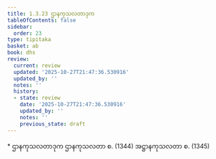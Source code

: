 ```yaml
---
title: 1.3.23 ဌာနကုသလတာဒုက
tableOfContents: false
sidebar:
  order: 23
type: tipitaka
basket: ab
book: dhs
review:
  current: review
  updated: '2025-10-27T21:47:36.530916'
  updated_by: ''
  notes: ''
  history:
  - state: review
    date: '2025-10-27T21:47:36.530916'
    updated_by: ''
    notes: ''
    previous_state: draft
---
```



<ReviewStatus review={frontmatter.review} showDetails={true} />

<HypothesisAnnotation frontmatter={frontmatter} />

<DynamicBreadcrumb />

<Paragraph type="center" book="dhs">
* ဌာနကုသလတာဒုက
</Paragraph>

<Division number="145" book="dhs" e="ch" v="29" p="38">

<Paragraph number="326" book="dhs">
ဌာနကုသလတာ စ. (<Emphasis>1344</Emphasis>)
</Paragraph>

<Paragraph number="327" book="dhs">
အဋ္ဌာနကုသလတာ စ. (<Emphasis>1345</Emphasis>)
</Paragraph>
</Division>